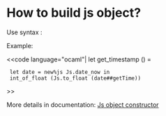 =How to build js object?=

Use syntax {{{new%js}}}:

Example:

<<code language="ocaml"|
let get_timestamp () =
  let date = new%js Js.date_now in
  int_of_float (Js.to_float (date##getTime))
>>

More details in documentation: [[site:js_of_ocaml/api/Js#2_Objectconstructors|Js object constructor]]
